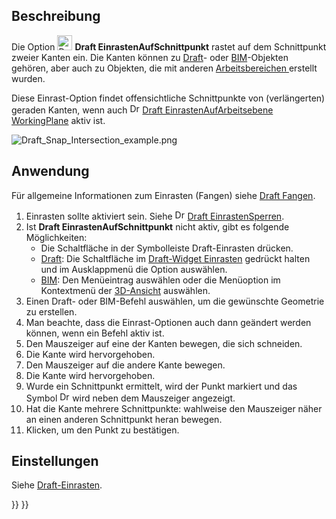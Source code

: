 <languages/>

{{Docnav/de
|[[Draft_Snap_Angle/de|EinrastenAufWinkel]]
|[[Draft_Snap_Perpendicular/de|EinrastenSenkrecht]]
|[[Draft_Workbench/de|Draft]]
|IconL=Draft_Snap_Angle.svg
|IconR=Draft_Snap_Perpendicular.svg
|IconC=Workbench_Draft.svg
}}

{{GuiCommand/de
|Name=Draft Snap Intersection
|Name/de=Draft EinrastenAufSchnittpunkt
|MenuLocation=Einrasten → Einrasten auf Schnittpunkt
|Workbenches=[[Draft_Workbench/de|Draft]], [[BIM_Workbench/de|BIM]]
|SeeAlso=[[Draft_Snap/de|Draft Einrasten]], [[Draft_Snap_Lock/de|Draft EinrastenSperren]]
}}

<span id="Description"></span>
== Beschreibung == 

Die Option [[Image:Draft_Snap_Intersection.svg|24px]] '''Draft EinrastenAufSchnittpunkt''' rastet auf dem Schnittpunkt zweier Kanten ein. Die Kanten können zu [[Draft_Workbench/de|Draft]]- oder [[BIM_Workbench/de|BIM]]-Objekten gehören, aber auch zu Objekten, die mit anderen [[Workbenches/de|Arbeitsbereichen ]] erstellt wurden.

Diese Einrast-Option findet offensichtliche Schnittpunkte von (verlängerten) geraden Kanten, wenn auch [[Image:Draft_Snap_WorkingPlane.svg|16px]] [[Draft_Snap_WorkingPlane/de|Draft EinrastenAufArbeitsebene WorkingPlane]] aktiv ist.

[[Image:Draft_Snap_Intersection_example.png]]
{{Caption|Einrasten des zweiten Punktes einer Linie auf einem Schnittpunkt zweier Kanten}}

<span id="Usage"></span>
==Anwendung== 

Für allgemeine Informationen zum Einrasten (Fangen) siehe [[Draft_Snap/de|Draft Fangen]].

# Einrasten sollte aktiviert sein. Siehe [[Image:Draft_Snap_Lock.svg|16px]] [[Draft_Snap_Lock/de|Draft EinrastenSperren]].
# Ist '''Draft EinrastenAufSchnittpunkt''' nicht aktiv, gibt es folgende Möglichkeiten:
#* Die Schaltfläche  {{Button|[[Image:Draft_Snap_Intersection.svg|16px]] [[Draft_Snap_Intersection/de|Einrasten auf Schnittpunkt]]}} in der Symbolleiste Draft-Einrasten drücken.
#* [[Draft_Workbench/de|Draft]]: Die Schaltfläche {{Button|[[Image:Draft_Snap_Lock.svg|x16px]][[Image:Toolbar_flyout_arrow.svg|x16px]]}} im [[Draft_snap_widget/de|Draft-Widget Einrasten]] gedrückt halten und im Ausklappmenü die Option {{MenuCommand|[[Image:Draft_Snap_Intersection.svg|16px]] Einrasten auf Schnittpunkt}} auswählen.
#* [[BIM_Workbench/de|BIM]]: Den Menüeintrag {{MenuCommand|Einrasten → [[Image:Draft_Snap_Intersection.svg|16px]] Einrasten auf Schnittpunkt}} auswählen oder die Menüoption im Kontextmenü der [[3D_view/de|3D-Ansicht]] auswählen.
# Einen Draft- oder BIM-Befehl auswählen, um die gewünschte Geometrie zu erstellen.
# Man beachte, dass die Einrast-Optionen auch dann geändert werden können, wenn ein Befehl aktiv ist.
# Den Mauszeiger auf eine der Kanten bewegen, die sich schneiden.
# Die Kante wird hervorgehoben.
# Den Mauszeiger auf die andere Kante bewegen.
# Die Kante wird hervorgehoben.
# Wurde ein Schnittpunkt ermittelt, wird der Punkt markiert und das Symbol [[Image:Draft_Snap_Intersection.svg|16px]] wird neben dem Mauszeiger angezeigt.
# Hat die Kante mehrere Schnittpunkte: wahlweise den Mauszeiger näher an einen anderen Schnittpunkt heran bewegen.
# Klicken, um den Punkt zu bestätigen.

<span id="Preferences"></span>
==Einstellungen==

Siehe [[Draft_Snap/de#Einstellungen|Draft-Einrasten]].


{{Docnav/de
|[[Draft_Snap_Angle/de|EinrastenAufWinkel]]
|[[Draft_Snap_Perpendicular/de|EinrastenSenkrecht]]
|[[Draft_Workbench/de|Draft]]
|IconL=Draft_Snap_Angle.svg
|IconR=Draft_Snap_Perpendicular.svg
|IconC=Workbench_Draft.svg
}}

{{Draft Tools navi{{#translation:}}}}
{{Userdocnavi{{#translation:}}}}